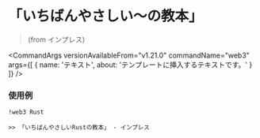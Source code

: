 
# 「いちばんやさしい〜の教本」

> (from インプレス)

<CommandArgs
  versionAvailableFrom="v1.21.0"
  commandName="web3"
  args={[
    {
      name: 'テキスト',
      about: 'テンプレートに挿入するテキストです。'
    }
  ]}
/>

### 使用例

`!web3 Rust`

```
>> 「いちばんやさしいRustの教本」 - インプレス
```

